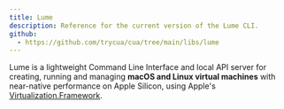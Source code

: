 ```yaml
---
title: Lume
description: Reference for the current version of the Lume CLI.
github:
  - https://github.com/trycua/cua/tree/main/libs/lume
---
```


Lume is a lightweight Command Line Interface and local API server for creating, running and managing **macOS and Linux virtual machines** with near-native performance on Apple Silicon, using Apple's [Virtualization.Framework](https://developer.apple.com/documentation/virtualization).

